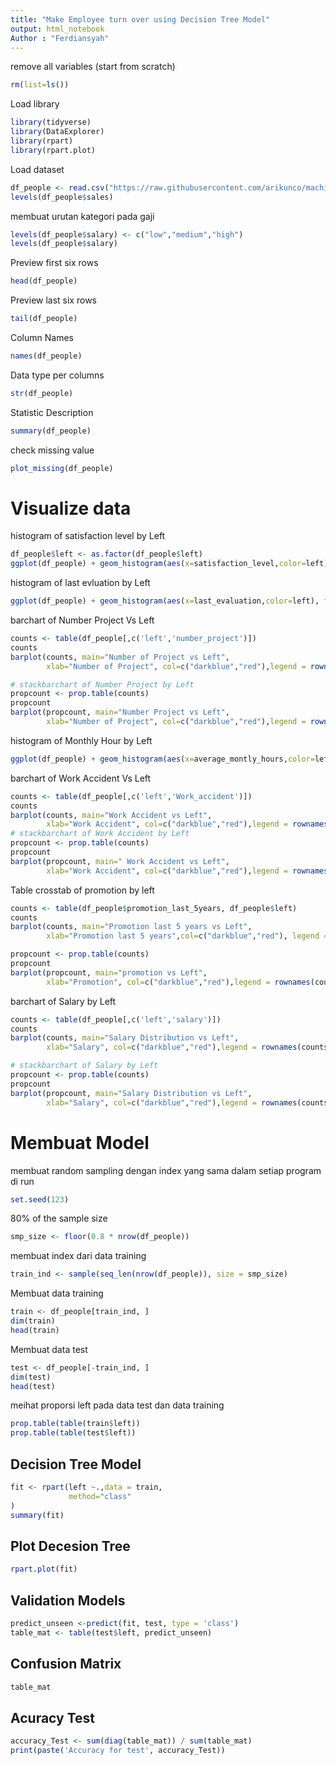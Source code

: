 ```yaml
---
title: "Make Employee turn over using Decision Tree Model"
output: html_notebook
Author : "Ferdiansyah"
---
```


remove all variables (start from scratch)
```r

rm(list=ls())

```

Load library
```r
library(tidyverse)
library(DataExplorer)
library(rpart)
library(rpart.plot)

```


Load dataset 
```r
df_people <- read.csv("https://raw.githubusercontent.com/arikunco/machinelearning/master/dataset/HR_comma_sep.csv",stringsAsFactors = T)
levels(df_people$sales)

```
membuat urutan kategori pada gaji
```r
levels(df_people$salary) <- c("low","medium","high")
levels(df_people$salary)
```
Preview first six rows
```r
head(df_people)
```

Preview last six rows 
```r

tail(df_people) 

```

Column Names 
```r
names(df_people)

```

Data type per columns 
```r
str(df_people)

```
Statistic Description
```r
summary(df_people)

```

check missing value 
```r
plot_missing(df_people)

```


# Visualize data 

histogram of satisfaction level by Left 
```r
df_people$left <- as.factor(df_people$left)
ggplot(df_people) + geom_histogram(aes(x=satisfaction_level,color=left), fill="White",alpha=0.5, bins = 30,position="identity")

```


histogram of last evluation by Left 
```r
ggplot(df_people) + geom_histogram(aes(x=last_evaluation,color=left), fill="White",alpha=0.5, bins = 30,position="identity")

```


barchart of Number Project Vs Left
```r
counts <- table(df_people[,c('left','number_project')])
counts
barplot(counts, main="Number of Project vs Left",
        xlab="Number of Project", col=c("darkblue","red"),legend = rownames(counts), beside=TRUE)

# stackbarchart of Number Project by Left
propcount <- prop.table(counts)
propcount
barplot(propcount, main="Number Project vs Left",
        xlab="Number of Project", col=c("darkblue","red"),legend = rownames(counts))

```



histogram of Monthly Hour by Left 
```r
ggplot(df_people) + geom_histogram(aes(x=average_montly_hours,color=left), fill="White",alpha=0.5, bins = 30,position="identity")

```


barchart of Work Accident Vs Left
```r
counts <- table(df_people[,c('left','Work_accident')])
counts
barplot(counts, main="Work Accident vs Left",
        xlab="Work Accident", col=c("darkblue","red"),legend = rownames(counts), beside=TRUE)
# stackbarchart of Work Accident by Left
propcount <- prop.table(counts)
propcount
barplot(propcount, main=" Work Accident vs Left",
        xlab="Work Accident", col=c("darkblue","red"),legend = rownames(counts))


```

Table crosstab of promotion by left 
```r

counts <- table(df_people$promotion_last_5years, df_people$left)
counts
barplot(counts, main="Promotion last 5 years vs Left",
        xlab="Promotion last 5 years",col=c("darkblue","red"), legend = rownames(counts),beside=TRUE)

propcount <- prop.table(counts)
propcount
barplot(propcount, main="promotion vs Left",
        xlab="Promotion", col=c("darkblue","red"),legend = rownames(counts))

```


barchart of Salary by Left 
```r

counts <- table(df_people[,c('left','salary')])
counts
barplot(counts, main="Salary Distribution vs Left",
        xlab="Salary", col=c("darkblue","red"),legend = rownames(counts), beside=TRUE)

# stackbarchart of Salary by Left
propcount <- prop.table(counts)
propcount
barplot(propcount, main="Salary Distribution vs Left",
        xlab="Salary", col=c("darkblue","red"),legend = rownames(counts))

```


# Membuat Model

membuat random sampling dengan index yang sama dalam setiap program di run
```r
set.seed(123)

```

80% of the sample size
```r

smp_size <- floor(0.8 * nrow(df_people))

```

membuat index dari data training
```r
train_ind <- sample(seq_len(nrow(df_people)), size = smp_size)

```
Membuat data training
```r

train <- df_people[train_ind, ]
dim(train)
head(train)

```

Membuat data test
```r
test <- df_people[-train_ind, ]
dim(test)
head(test)

```

meihat proporsi left pada data test dan data training
```r
prop.table(table(train$left))
prop.table(table(test$left))
```

## Decision Tree Model
```r
fit <- rpart(left ~.,data = train,
             method="class"
)
summary(fit)

```
## Plot Decesion Tree
```r
rpart.plot(fit)

```

## Validation Models
```r
predict_unseen <-predict(fit, test, type = 'class')
table_mat <- table(test$left, predict_unseen)

```


## Confusion Matrix
```r
table_mat

```


## Acuracy Test
```r
accuracy_Test <- sum(diag(table_mat)) / sum(table_mat)
print(paste('Accuracy for test', accuracy_Test))

```




